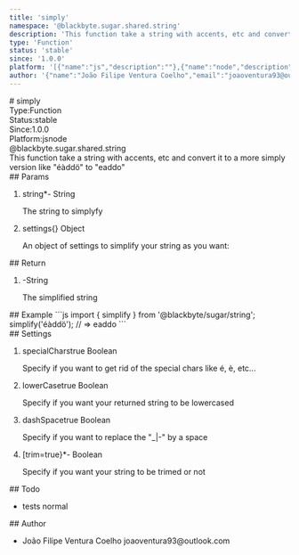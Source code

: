 ```yaml
---
title: 'simply'
namespace: '@blackbyte.sugar.shared.string'
description: 'This function take a string with accents, etc and convert it to a more simply version like &quot;éàddö&quot; to &quot;eaddo&quot;'
type: 'Function'
status: 'stable'
since: '1.0.0'
platform: '[{"name":"js","description":""},{"name":"node","description":""}]'
author: '{"name":"João Filipe Ventura Coelho","email":"joaoventura93@outlook.com"}'
---
```

<div class="docmap -mdx">
# simply
<div class="docmap_metas">
<div class="docmap_type"><span class="docmap_type-label">Type:</span><span class="docmap_type-value">Function</span></div>
<div class="docmap_status"><span class="docmap_status-label">Status:</span><span class="docmap_status-value -stable">stable</span></div>
<div class="docmap_since"><span class="docmap_since-label">Since:</span><span class="docmap_since-value">1.0.0</span></div>
<div class="docmap_platform"><span class="docmap_platform-label">Platform:</span><span class="docmap_platform-value -js">js</span><span class="docmap_platform-value -node">node</span></div>
</div>
<div class="docmap_namespace">@blackbyte.sugar.shared.string</div>
<div class="docmap_description typo-lead typo-format">
This function take a string with accents, etc and convert it to a more simply
version like &quot;éàddö&quot; to &quot;eaddo&quot;
</div>
<div class="docmap_params">
## Params
<ol class="docmap_list">
<li class="docmap_item">
<span class="docmap_name">string<span class="docmap_required">*</span></span><span class="docmap_default">-</span> <span class="docmap_type">String</span>
<p class="docmap_description">The string to simplyfy</p>
</li>
<li class="docmap_item">
<span class="docmap_name">settings</span><span class="docmap_default">&lcub;&rcub;</span> <span class="docmap_type">Object</span>
<p class="docmap_description">An object of settings to simplify your string as you want&colon;</p>
</li>
</ol>
</div>
<div class="docmap_return">
## Return
<ol class="docmap_list">
<li class="docmap_item">
<span class="docmap_default">-</span><span class="docmap_type">String</span>
<p class="docmap_description">The simplified string</p>
</li>
</ol>
</div>
<div class="docmap_examples">
## Example
<s-code language="js" header>
```js
import { simplify } from '@blackbyte/sugar/string';
simplify('éàddö'); // => eaddo
```
</s-code>
</div>
<div class="docmap_settings">
## Settings
<ol class="docmap_list">
<li class="docmap_item">
<span class="docmap_name">specialChars</span><span class="docmap_default">true</span> <span class="docmap_type">Boolean</span>
<p class="docmap_description">Specify if you want to get rid of the special chars like é, è, etc...</p>
</li>
<li class="docmap_item">
<span class="docmap_name">lowerCase</span><span class="docmap_default">true</span> <span class="docmap_type">Boolean</span>
<p class="docmap_description">Specify if you want your returned string to be lowercased</p>
</li>
<li class="docmap_item">
<span class="docmap_name">dashSpace</span><span class="docmap_default">true</span> <span class="docmap_type">Boolean</span>
<p class="docmap_description">Specify if you want to replace the "_|-" by a space</p>
</li>
<li class="docmap_item">
<span class="docmap_name">[trim=true}<span class="docmap_required">*</span></span><span class="docmap_default">-</span> <span class="docmap_type">Boolean</span>
<p class="docmap_description">Specify if you want your string to be trimed or not</p>
</li>
</ol>
</div>
<div class="docmap_todo">
## Todo
<ul class="docmap_list">
<li class="docmap_item">
<span class="docmap_description">tests</span>
<span class="docmap_priority -normal">normal</span>
</li>
</ul>
</div>
<div class="docmap_author">
## Author
<ul class="docmap_list">
<li class="docmap_item">
<span class="docmap_name">João Filipe Ventura Coelho</span>
<span class="docmap_email">joaoventura93@outlook.com</span>
</li>
</ul>
</div>
</div>